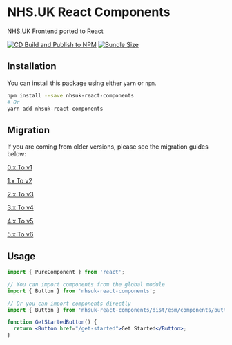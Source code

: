 
<Meta title="Welcome" />

# NHS.UK React Components

NHS.UK Frontend ported to React

[![CD Build and Publish to NPM](https://github.com/NHSDigital/nhsuk-react-components/actions/workflows/ci.yml/badge.svg?branch=main)](https://github.com/NHSDigital/nhsuk-react-components/actions/workflows/release.yml)
[![Bundle Size](https://img.shields.io/bundlephobia/minzip/nhsuk-react-components.svg)](https://bundlephobia.com/result?p=nhsuk-react-components)

## Installation

You can install this package using either `yarn` or `npm`.

```bash
npm install --save nhsuk-react-components
# Or
yarn add nhsuk-react-components
```

## Migration

If you are coming from older versions, please see the migration guides below:

[0.x To v1](/docs/migration-guides-upgrade-to-1-0--docs#upgrading-to-10)

[1.x To v2](/docs/migration-guides-upgrade-to-2-0--docs#upgrading-to-20)

[2.x To v3](/docs/migration-guides-upgrade-to-3-0--docs#upgrading-to-30)

[3.x To v4](/docs/migration-guides-upgrade-to-4-0--docs#upgrading-to-40)

[4.x To v5](/docs/migration-guides-upgrade-to-5-0--docs#upgrading-to-50)

[5.x To v6](/docs/migration-guides-upgrade-to-6-0--docs#upgrading-to-60)

## Usage

```jsx
import { PureComponent } from 'react';

// You can import components from the global module
import { Button } from 'nhsuk-react-components';

// Or you can import components directly
import { Button } from 'nhsuk-react-components/dist/esm/components/button';

function GetStartedButton() {
  return <Button href="/get-started">Get Started</Button>;
}
```
